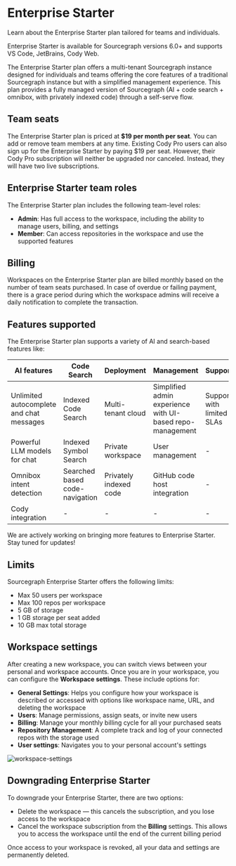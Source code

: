 # Enterprise Starter

<p className="subtitle">Learn about the Enterprise Starter plan tailored for teams and individuals.</p>

<Callout type="info">Enterprise Starter is available for Sourcegraph versions 6.0+ and supports VS Code, JetBrains, Cody Web.</Callout>

The Enterprise Starter plan offers a multi-tenant Sourcegraph instance designed for individuals and teams offering the core features of a traditional Sourcegraph instance but with a simplified management experience. This plan provides a fully managed version of Sourcegraph (AI + code search + omnibox, with privately indexed code) through a self-serve flow.

## Team seats

The Enterprise Starter plan is priced at **$19 per month per seat**. You can add or remove team members at any time. Existing Cody Pro users can also sign up for the Enterprise Starter by paying $19 per seat. However, their Cody Pro subscription will neither be upgraded nor canceled. Instead, they will have two live subscriptions.

## Enterprise Starter team roles

The Enterprise Starter plan includes the following team-level roles:

- **Admin**: Has full access to the workspace, including the ability to manage users, billing, and settings
- **Member**: Can access repositories in the workspace and use the supported features

## Billing

Workspaces on the Enterprise Starter plan are billed monthly based on the number of team seats purchased. In case of overdue or failing payment, there is a grace period during which the workspace admins will receive a daily notification to complete the transaction.

## Features supported

The Enterprise Starter plan supports a variety of AI and search-based features like:

|             **AI features**              |        **Code Search**         |     **Deployment**     |                      **Management**                       |        **Support**        |
| ---------------------------------------- | ------------------------------ | ---------------------- | --------------------------------------------------------- | ------------------------- |
| Unlimited autocomplete and chat messages | Indexed Code Search            | Multi-tenant cloud     | Simplified admin experience with UI-based repo-management | Support with limited SLAs |
| Powerful LLM models for chat             | Indexed Symbol Search          | Private workspace      | User management                                           | -                         |
| Omnibox intent detection                 | Searched based code-navigation | Privately indexed code | GitHub code host integration                              | -                         |
| Cody integration                         | -                              | -                      | -                                                         | -                         |


<Callout type="note">We are actively working on bringing more features to Enterprise Starter. Stay tuned for updates!</Callout>

## Limits

Sourcegraph Enterprise Starter offers the following limits:

- Max 50 users per workspace
- Max 100 repos per workspace
- 5 GB of storage
- 1 GB storage per seat added
- 10 GB max total storage

## Workspace settings

After creating a new workspace, you can switch views between your personal and workspace accounts. Once you are in your workspace, you can configure the **Workspace settings**. These include options for:

- **General Settings**: Helps you configure how your workspace is described or accessed with options like workspace name, URL, and deleting the workspace
- **Users**: Manage permissions, assign seats, or invite new users
- **Billing**: Manage your monthly billing cycle for all your purchased seats
- **Repository Management**: A complete track and log of your connected repos with the storage used
- **User settings**: Navigates you to your personal account's settings

![workspace-settings](https://storage.googleapis.com/sourcegraph-assets/Docs/workspace-settings-125.jpg)

## Downgrading Enterprise Starter

To downgrade your Enterprise Starter, there are two options:

- Delete the workspace — this cancels the subscription, and you lose access to the workspace
- Cancel the workspace subscription from the **Billing** settings. This allows you to access the workspace until the end of the current billing period

Once access to your workspace is revoked, all your data and settings are permanently deleted.

